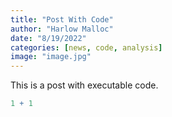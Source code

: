 ```yaml
---
title: "Post With Code"
author: "Harlow Malloc"
date: "8/19/2022"
categories: [news, code, analysis]
image: "image.jpg"
---
```


This is a post with executable code.

```r
1 + 1
```
